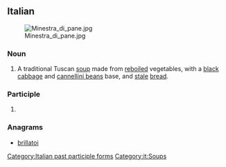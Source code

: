 ==Italian==
{{wikipedia|lang=it}}
[[Image:Minestra_di_pane.jpg|thumb|right]]

===Noun===
{{it-noun|f}}

# A traditional Tuscan [[soup]] made from [[reboiled]] vegetables, with a [[black]] [[cabbage]] and [[cannellini bean]]s base, and [[stale]] [[bread]].

===Participle===
{{head|it|past participle form}}

# {{feminine singular of|ribollito|lang=it}}

===Anagrams===
* [[brillatoi#Italian|brillatoi]]

[[Category:Italian past participle forms]]
[[Category:it:Soups]]